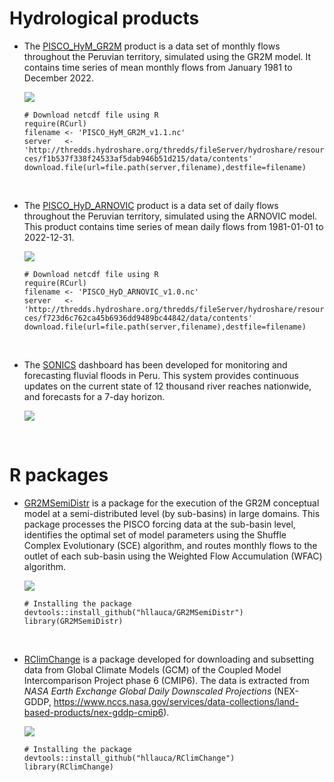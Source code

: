 # Hydrological products

-   The [PISCO_HyM_GR2M](https://www.hydroshare.org/resource/f1b537f338f24533af5dab946b51d215/) product is a data set of monthly flows throughout the Peruvian territory, simulated using the GR2M model. It contains time series of mean monthly flows from January 1981 to December 2022.

    ![](images/pisco_hym.jpg)

    | `# Download netcdf file using R`
    | `require(RCurl)`
    | `filename <- 'PISCO_HyM_GR2M_v1.1.nc'`
    | `server   <- 'http://thredds.hydroshare.org/thredds/fileServer/hydroshare/resources/f1b537f338f24533af5dab946b51d215/data/contents'`
    | `download.file(url=file.path(server,filename),destfile=filename)`

    \

-   The [PISCO_HyD_ARNOVIC](https://www.hydroshare.org/resource/f723d6c762ca45b6936dd9489bc44842/) product is a data set of daily flows throughout the Peruvian territory, simulated using the ARNOVIC model. This product contains time series of mean daily flows from 1981-01-01 to 2022-12-31.

    ![](images/pisco_hyd.jpg)

    | `# Download netcdf file using R`
    | `require(RCurl)`
    | `filename <- 'PISCO_HyD_ARNOVIC_v1.0.nc'`
    | `server   <- 'http://thredds.hydroshare.org/thredds/fileServer/hydroshare/resources/f723d6c762ca45b6936dd9489bc44842/data/contents'`
    | `download.file(url=file.path(server,filename),destfile=filename)`

    \

-   The [SONICS](https://harold-llauca.shinyapps.io/sonics/) dashboard has been developed for monitoring and forecasting fluvial floods in Peru. This system provides continuous updates on the current state of 12 thousand river reaches nationwide, and forecasts for a 7-day horizon.

    ![](images/Captura%20de%20pantalla%202023-04-17%20145516.png)

\

# R packages

-   [GR2MSemiDistr](https://github.com/hllauca/GR2MSemiDistr) is a package for the execution of the GR2M conceptual model at a semi-distributed level (by sub-basins) in large domains. This package processes the PISCO forcing data at the sub-basin level, identifies the optimal set of model parameters using the Shuffle Complex Evolutionary (SCE) algorithm, and routes monthly flows to the outlet of each sub-basin using the Weighted Flow Accumulation (WFAC) algorithm.

    [![](images/gr2m_package.jpg)](https://github.com/hllauca/GR2MSemiDistr/blob/master/docs/GR2MSemiDistr_4.1.pdf)

    | `# Installing the package`
    | `devtools::install_github("hllauca/GR2MSemiDistr")`
    | `library(GR2MSemiDistr)`

    \

-   [RClimChange](https://github.com/hllauca/RClimChange) is a package developed for downloading and subsetting data from Global Climate Models (GCM) of the Coupled Model Intercomparison Project phase 6 (CMIP6). The data is extracted from *NASA Earth Exchange Global Daily Downscaled Projections* (NEX-GDDP, <https://www.nccs.nasa.gov/services/data-collections/land-based-products/nex-gddp-cmip6>).

    [![](images/cim_package.jpg)](https://github.com/hllauca/RClimChange/blob/master/docs/RClimChange_3.2.2.pdf)

    | `# Installing the package`
    | `devtools::install_github("hllauca/RClimChange")`
    | `library(RClimChange)`
